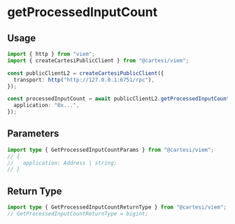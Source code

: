# getProcessedInputCount

## Usage

```ts twoslash
import { http } from "viem";
import { createCartesiPublicClient } from "@cartesi/viem";

const publicClientL2 = createCartesiPublicClient({
  transport: http("http://127.0.0.1:6751/rpc"),
});

const processedInputCount = await publicClientL2.getProcessedInputCount({
  application: "0x...",
});
```

## Parameters

```ts twoslash
import type { GetProcessedInputCountParams } from "@cartesi/viem";
// {
//   application: Address | string;
// }
```

## Return Type

```ts twoslash
import type { GetProcessedInputCountReturnType } from "@cartesi/viem";
// GetProcessedInputCountReturnType = bigint;
```
